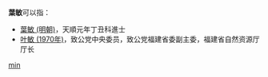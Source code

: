 '''葉敏'''可以指：
* [[葉敏_(明朝)|葉敏 (明朝)]]，天順元年丁丑科進士
* [[叶敏_(1970年)|叶敏 (1970年)]]，致公党中央委员，致公党福建省委副主委，福建省自然资源厅厅长

{{disambig}}

[[Category:二字葉姓人名消歧義|min]]